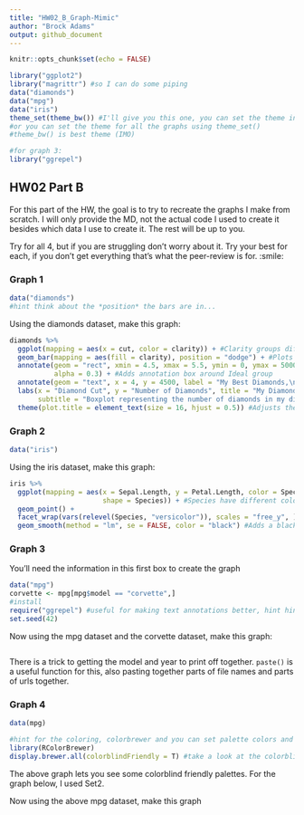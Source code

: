 ---
title: "HW02_B_Graph-Mimic"
author: "Brock Adams"
output: github_document
---

```{r setup, include=FALSE}
knitr::opts_chunk$set(echo = FALSE)
```


```{r load libraries, echo = TRUE, include=TRUE}
library("ggplot2")
library("magrittr") #so I can do some piping
data("diamonds")
data("mpg")
data("iris")
theme_set(theme_bw()) #I'll give you this one, you can set the theme individually for graphs
#or you can set the theme for all the graphs using theme_set()
#theme_bw() is best theme (IMO)

#for graph 3:
library("ggrepel")


```

## HW02 Part B

For this part of the HW, the goal is to try to recreate the graphs I make from scratch. I will only provide the MD, not the actual code I used to create it besides which data I use to create it. The rest will be up to you. 

Try for all 4, but if you are struggling don't worry about it. Try your best for each, if you don't get everything that's what the peer-review is for. :smile:


### Graph 1
```{r, echo = T, include = TRUE}
data("diamonds")
#hint think about the *position* the bars are in...

```


Using the diamonds dataset, make this graph:
```{r graph1 code, echo=FALSE}
diamonds %>% 
  ggplot(mapping = aes(x = cut, color = clarity)) + #Clarity groups differ by color
  geom_bar(mapping = aes(fill = clarity), position = "dodge") + #Plots data not stacked, bars filled with color
  annotate(geom = "rect", xmin = 4.5, xmax = 5.5, ymin = 0, ymax = 5000, 
           alpha = 0.3) + #Adds annotation box around Ideal group
  annotate(geom = "text", x = 4, y = 4500, label = "My Best Diamonds,\nof course") + #Adds text next to annotation box
  labs(x = "Diamond Cut", y = "Number of Diamonds", title = "My Diamond Collection",
       subtitle = "Boxplot representing the number of diamonds in my diamond collection by\ntype of cut quality and clarity of diamond") + #Label x and y axes, title, subtitle, and caption
  theme(plot.title = element_text(size = 16, hjust = 0.5)) #Adjusts the font size and location of title

```

### Graph 2
```{r, echo = T, include = TRUE}
data("iris")
```

Using the iris dataset, make this graph:
```{r graph 2 code, echo=FALSE}
iris %>%
  ggplot(mapping = aes(x = Sepal.Length, y = Petal.Length, color = Species, 
                       shape = Species)) + #Species have different colors and shapes
  geom_point() + 
  facet_wrap(vars(relevel(Species, "versicolor")), scales = "free_y", ) + #Relevel to make versicolor left-most grid, scales y-axis to group
  geom_smooth(method = "lm", se = FALSE, color = "black") #Adds a black linear trendline to each group
```


### Graph 3
You'll need the information in this first box to create the graph
```{r, echo = TRUE}
data("mpg")
corvette <- mpg[mpg$model == "corvette",]
#install
require("ggrepel") #useful for making text annotations better, hint hint
set.seed(42)
```

Now using the mpg dataset and the corvette dataset, make this graph:

```{r graph 3 code}

```

There is a trick to getting the model and year to print off together. `paste()` is a useful function for this, also pasting together parts of file names and parts of urls together. 


### Graph 4 
```{r, echo = T}
data(mpg)

#hint for the coloring, colorbrewer and you can set palette colors and make your graphs colorblind friendly
library(RColorBrewer)
display.brewer.all(colorblindFriendly = T) #take a look at the colorblindfriendly options
```

The above graph lets you see some colorblind friendly palettes. For the graph below, I used Set2.



Now using the above mpg dataset, make this graph

```{r graph 4 code}

```




